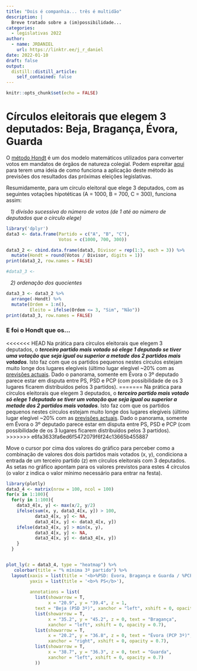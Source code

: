 ```yaml
---
title: "Dois é companhia... três é multidão"
description: |
  Breve tratado sobre a (im)possibilidade...
categories:
  - legislativas 2022
author:
  - name: JRDANIEL
    url: https://linktr.ee/j_r_daniel
date: 2022-01-10
draft: false
output:
  distill::distill_article:
    self_contained: false
---
```



```r
knitr::opts_chunk$set(echo = FALSE)
```


# Círculos eleitorais que elegem 3 deputados: Beja, Bragança, Évora, Guarda 
O [método Hondt](https://www.cne.pt/content/metodo-de-hondt) é um dos modelo matemáticos utilizados para converter votos em mandatos de órgãos de natureza colegial. Podem espreitar [aqui](https://jrdaniel.shinyapps.io/paragrafo) para terem uma ideia de como funciona a aplicação deste método às previsões dos resultados das próximas eleições legislativas.

Resumidamente, para um círculo eleitoral que elege 3 deputados, com as seguintes votações hipotéticas (A = 1000, B = 700, C = 300), funciona assim:

&nbsp;&nbsp;&nbsp;*1) divisão sucessiva do número de votos (de 1 até ao número de deputados que o círculo elege)*

```r
library('dplyr')
data3 <- data.frame(Partido = c("A", "B", "C"),
                    Votos = c(1000, 700, 300))

data3_2 <- cbind.data.frame(data3, Divisor = rep(1:3, each = 3)) %>%
  mutate(Hondt = round(Votos / Divisor, digits = 1))
print(data3_2, row.names = FALSE)

#data3_3 <-

```

&nbsp;&nbsp;&nbsp;*2) ordenação dos quocientes*

```r
data3_3 <- data3_2 %>%
  arrange(-Hondt) %>%
  mutate(Ordem = 1:n(),
         Eleito = ifelse(Ordem <= 3, "Sim", "Não"))
print(data3_3, row.names = FALSE)

```

### E foi o Hondt que os...
<<<<<<< HEAD
Na prática para círculos eleitorais que elegem 3 deputados, o ***terceiro partido mais votado só elege 1 deputado se tiver uma votação que seja igual ou superior a metade dos 2 partidos mais votados***. Isto faz com que os partidos pequenos nestes círculos estejam muito longe dos lugares elegíveis (último lugar elegível ~20% com as [previsões actuais](https://twitter.com/intracampos?ref_src=twsrc%5Egoogle%7Ctwcamp%5Eserp%7Ctwgr%5Eauthor). Dado o panorama, somente em Évora o 3º deputado parece estar em disputa entre PS, PSD e PCP (com possibilidade de os 3 lugares ficarem distribuídos pelos 3 partidos).
=======
Na prática para círculos eleitorais que elegem 3 deputados, o ***terceiro partido mais votado só elege 1 deputado se tiver um votação que seja igual ou superior a metade dos 2 partidos mais votados***. Isto faz com que os partidos pequenos nestes círculos estejam muito longe dos lugares elegíveis (último lugar elegível ~20% com as [previsões actuais](https://twitter.com/intracampos?ref_src=twsrc%5Egoogle%7Ctwcamp%5Eserp%7Ctwgr%5Eauthor). Dado o panorama, somente em Évora o 3º deputado parece estar em disputa entre PS, PSD e PCP (com possibilidade de os 3 lugares ficarem distribuídos pelos 3 partidos).
>>>>>>> e6fa3633fa6ed6f5472079f6f24c13665b455887

Move o cursor por cima dos valores do gráfico para perceber como a combinação de valores dos dois partidos mais votados (x, y), condiciona a entrada de um terceiro partido (z) em círculos eleitorais com 3 deputados. As setas no gráfico apontam para os valores previstos para estes 4 círculos (o valor z indica o valor mínimo necessário para entrar na festa).



```r
library(plotly)
data3_4 <- matrix(nrow = 100, ncol = 100)
for(x in 1:100){
  for(y in 1:100){
    data3_4[x, y] <- max(x/2, y/2)
    ifelse(sum(x, y, data3_4[x, y]) > 100,
           data3_4[x, y] <- NA,
           data3_4[x, y] <- data3_4[x, y])
    ifelse(data3_4[x, y] > min(x, y),
           data3_4[x, y] <- NA,
           data3_4[x, y] <- data3_4[x, y])
    }
  }


plot_ly(z = data3_4, type = "heatmap") %>%
   colorbar(title = "% mínima 3º partido") %>%
  layout(xaxis = list(title = '<b>%PSD: Évora, Bragança e Guarda / %PCP: Beja</b>'), 
         yaxis = list(title = '<b>% PS</b>'),
        
         annotations = list(
           list(showarrow = T,
                x = "20.9", y = "39.4", z = 1,
           text = "Beja (PSD 3º)", xanchor = "left", xshift = 0, opacity = 0.7),
           list(showarrow = T,
                x = "35.2", y = "45.2", z = 0, text = "Bragança",
                xanchor = "left", xshift = 0, opacity = 0.7),
           list(showarrow = T,
                x = "20.2", y = "36.8", z = 0, text = "Évora (PCP 3º)",
                xanchor = "right", xshift = 0, opacity = 0.7),
           list(showarrow = T,
                x = "38.7", y = "36.3", z = 0, text = "Guarda",
                xanchor = "left", xshift = 0, opacity = 0.7)
           ))


```




